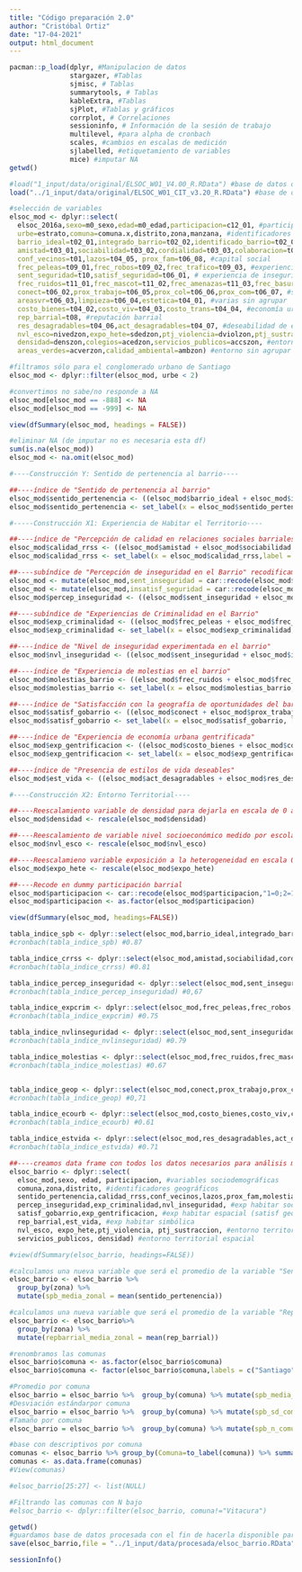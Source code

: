 ```yaml
---
title: "Código preparación 2.0"
author: "Cristóbal Ortiz"
date: "17-04-2021"
output: html_document
---
```


```r
pacman::p_load(dplyr, #Manipulacion de datos
               stargazer, #Tablas
               sjmisc, # Tablas
               summarytools, # Tablas
               kableExtra, #Tablas
               sjPlot, #Tablas y gráficos
               corrplot, # Correlaciones
               sessioninfo, # Información de la sesión de trabajo
               multilevel, #para alpha de cronbach
               scales, #cambios en escalas de medición
               sjlabelled, #etiquetamiento de variables
               mice) #imputar NA 
getwd()
```

```r
#load("1_input/data/original/ELSOC_W01_V4.00_R.RData") #base de datos ola 1
load("../1_input/data/original/ELSOC_W01_CIT_v3.20_R.RData") #base de datos ola 1 + CIT
```

```r
#selección de variables
elsoc_mod <- dplyr::select(
  elsoc_2016a,sexo=m0_sexo,edad=m0_edad,participacion=c12_01, #participacion en jjvv #características socio-demográficas
  urbe=estrato,comuna=comuna.x,distrito,zona,manzana, #identificadores geofráficos
  barrio_ideal=t02_01,integrado_barrio=t02_02,identificado_barrio=t02_03,pertenencia_barrio=t02_04, #spb
  amistad=t03_01,sociabilidad=t03_02,cordialidad=t03_03,colaboracion=t03_04, #calidad rrss
  conf_vecinos=t01,lazos=t04_05, prox_fam=t06_08, #capital social
  frec_peleas=t09_01,frec_robos=t09_02,frec_trafico=t09_03, #experiencias de criminalidad
  sent_seguridad=t10,satisf_seguridad=t06_01, # experiencia de inseguridad 
  frec_ruidos=t11_01,frec_mascot=t11_02,frec_amenazas=t11_03,frec_basura=t11_04, #conflicto micro social
  conect=t06_02,prox_trabajo=t06_05,prox_col=t06_06,prox_com=t06_07, #satisf geo op barrio
  areasvr=t06_03,limpieza=t06_04,estetica=t04_01, #varias sin agrupar
  costo_bienes=t04_02,costo_viv=t04_03,costo_trans=t04_04, #economía urbana
  rep_barrial=t08, #reputación barrial
  res_desagradables=t04_06,act_desagradables=t04_07, #deseabilidad de estilos de vida
  nvl_esco=nivedzon,expo_hete=sdedzon,ptj_violencia=dviolzon,ptj_sustraccion=drobozon, #entorno social
  densidad=denszon,colegios=acedzon,servicios_publicos=accszon, #entorno espacial
  areas_verdes=acverzon,calidad_ambiental=ambzon) #entorno sin agrupar

#filtramos sólo para el conglomerado urbano de Santiago
elsoc_mod <- dplyr::filter(elsoc_mod, urbe < 2)

#convertimos no sabe/no responde a NA
elsoc_mod[elsoc_mod == -888] <- NA
elsoc_mod[elsoc_mod == -999] <- NA

view(dfSummary(elsoc_mod, headings = FALSE))

#eliminar NA (de imputar no es necesaria esta df)
sum(is.na(elsoc_mod))
elsoc_mod <- na.omit(elsoc_mod)
```

```r
#----Construcción Y: Sentido de pertenencia al barrio----

##----índice de "Sentido de pertenencia al barrio"
elsoc_mod$sentido_pertenencia <- ((elsoc_mod$barrio_ideal + elsoc_mod$integrado_barrio + elsoc_mod$identificado_barrio + elsoc_mod$pertenencia_barrio)/4)
elsoc_mod$sentido_pertenencia <- set_label(x = elsoc_mod$sentido_pertenencia, label = "Sentido de pertenencia al barrio")

#-----Construcción X1: Experiencia de Habitar el Territorio----

##----índice de "Percepción de calidad en relaciones sociales barriales" 
elsoc_mod$calidad_rrss <- ((elsoc_mod$amistad + elsoc_mod$sociabilidad + elsoc_mod$cordialidad + elsoc_mod$colaboracion)/4)
elsoc_mod$calidad_rrss <- set_label(x = elsoc_mod$calidad_rrss,label = "Percepción de calidad de relaciones sociales en el barrio")

##----subíndice de "Percepción de inseguridad en el Barrio" recodificamos para invertir los valores de respuesta de modo que mida inseguridad 
elsoc_mod <- mutate(elsoc_mod,sent_inseguridad = car::recode(elsoc_mod$sent_seguridad,"1 = 5; 2 = 4; 3 = 3; 4 = 2; 5 = 1"))
elsoc_mod <- mutate(elsoc_mod,insatisf_seguridad = car::recode(elsoc_mod$satisf_seguridad, "1 = 5; 2 = 4; 3 = 3; 4 = 2; 5 = 1"))
elsoc_mod$percep_inseguridad <- ((elsoc_mod$sent_inseguridad + elsoc_mod$insatisf_seguridad)/2)

##----subíndice de "Experiencias de Criminalidad en el Barrio"
elsoc_mod$exp_criminalidad <- ((elsoc_mod$frec_peleas + elsoc_mod$frec_robos + elsoc_mod$frec_trafico)/3)
elsoc_mod$exp_criminalidad <- set_label(x = elsoc_mod$exp_criminalidad,label = "Experiencias de criminalidad en el barrio")

##----índice de "Nivel de inseguridad experimentada en el barrio"
elsoc_mod$nvl_inseguridad <- ((elsoc_mod$sent_inseguridad + elsoc_mod$insatisf_seguridad + elsoc_mod$frec_peleas + elsoc_mod$frec_robos + elsoc_mod$frec_trafico)/5)

##----índice de "Experiencia de molestias en el barrio"
elsoc_mod$molestias_barrio <- ((elsoc_mod$frec_ruidos + elsoc_mod$frec_mascot + elsoc_mod$frec_amenazas + elsoc_mod$frec_basura)/4)
elsoc_mod$molestias_barrio <- set_label(x = elsoc_mod$molestias_barrio,label = "Experiencia de molestias en el barrio")

##----índice de "Satisfacción con la geografía de oportunidades del barrio"
elsoc_mod$satisf_gobarrio <- ((elsoc_mod$conect + elsoc_mod$prox_trabajo + elsoc_mod$prox_col + elsoc_mod$prox_com)/4)
elsoc_mod$satisf_gobarrio <- set_label(x = elsoc_mod$satisf_gobarrio, label = "Satisfacción con la geografía de oportunidades del barrio")

##----índice de "Experiencia de economía urbana gentrificada"
elsoc_mod$exp_gentrificacion <- ((elsoc_mod$costo_bienes + elsoc_mod$costo_viv + elsoc_mod$costo_trans)/3)
elsoc_mod$exp_gentrificacion <- set_label(x = elsoc_mod$exp_gentrificacion, label = "Experiencia de economía urbana gentrificada en el barrio")

##----índice de "Presencia de estilos de vida deseables"
elsoc_mod$est_vida <- ((elsoc_mod$act_desagradables + elsoc_mod$res_desagradables)/2)

#----Construcción X2: Entorno Territorial----

##----Reescalamiento variable de densidad para dejarla en escala de 0 a 1
elsoc_mod$densidad <- rescale(elsoc_mod$densidad)

##----Reescalamiento de variable nivel socioeconómico medido por escolaridad
elsoc_mod$nvl_esco <- rescale(elsoc_mod$nvl_esco)

##----Reescalamieno variable exposición a la heterogeneidad en escala 0 a 1
elsoc_mod$expo_hete <- rescale(elsoc_mod$expo_hete)

##----Recode en dummy participación barrial
elsoc_mod$participacion <- car::recode(elsoc_mod$participacion,"1=0;2=1;3=2")
elsoc_mod$participacion <- as.factor(elsoc_mod$participacion)

view(dfSummary(elsoc_mod, headings=FALSE))
```

```r
tabla_indice_spb <- dplyr::select(elsoc_mod,barrio_ideal,integrado_barrio,identificado_barrio,pertenencia_barrio)
#cronbach(tabla_indice_spb) #0.87

tabla_indice_crrss <- dplyr::select(elsoc_mod,amistad,sociabilidad,cordialidad,colaboracion)
#cronbach(tabla_indice_crrss) #0.81

tabla_indice_percep_inseguridad <- dplyr::select(elsoc_mod,sent_inseguridad,insatisf_seguridad)
#cronbach(tabla_indice_percep_inseguridad) #0,67

tabla_indice_expcrim <- dplyr::select(elsoc_mod,frec_peleas,frec_robos,frec_trafico)
#cronbach(tabla_indice_expcrim) #0.75

tabla_indice_nvlinseguridad <- dplyr::select(elsoc_mod,sent_inseguridad,insatisf_seguridad,frec_peleas,frec_robos,frec_trafico)
#cronbach(tabla_indice_nvlinseguridad) #0.79

tabla_indice_molestias <- dplyr::select(elsoc_mod,frec_ruidos,frec_mascot,frec_amenazas,frec_basura)
#cronbach(tabla_indice_molestias) #0.67


tabla_indice_geop <- dplyr::select(elsoc_mod,conect,prox_trabajo,prox_col,prox_com)
#cronbach(tabla_indice_geop) #0,71

tabla_indice_ecourb <- dplyr::select(elsoc_mod,costo_bienes,costo_viv,costo_trans)
#cronbach(tabla_indice_ecourb) #0.61

tabla_indice_estvida <- dplyr::select(elsoc_mod,res_desagradables,act_desagradables)
#cronbach(tabla_indice_estvida) #0.71
```

```r
##----creamos data frame con todos los datos necesarios para análisis multinivel
elsoc_barrio <- dplyr::select(
  elsoc_mod,sexo, edad, participacion, #variables sociodemográficas
  comuna,zona,distrito, #identificadores geográficos
  sentido_pertenencia,calidad_rrss,conf_vecinos,lazos,prox_fam,molestias_barrio, #exp habitar social (sociabilidad y k social)
  percep_inseguridad,exp_criminalidad,nvl_inseguridad, #exp habitar social (seguridad)
  satisf_gobarrio,exp_gentrificacion, #exp habitar espacial (satisf geo op y econ urbana)
  rep_barrial,est_vida, #exp habitar simbólica
  nvl_esco, expo_hete,ptj_violencia, ptj_sustraccion, #entorno territorial social
  servicios_publicos, densidad) #entorno territorial espacial

#view(dfSummary(elsoc_barrio, headings=FALSE)) 

#calculamos una nueva variable que será el promedio de la variable "Sentido de Pertenencia" agrupada por zona
elsoc_barrio <- elsoc_barrio %>%
  group_by(zona) %>%
  mutate(spb_media_zonal = mean(sentido_pertenencia))

#calculamos una nueva variable que será el promedio de la variable "Reputación Barrial" agrupada por zona
elsoc_barrio <- elsoc_barrio%>%
  group_by(zona) %>%
  mutate(repbarrial_media_zonal = mean(rep_barrial))

#renombramos las comunas 
elsoc_barrio$comuna <- as.factor(elsoc_barrio$comuna)
elsoc_barrio$comuna <- factor(elsoc_barrio$comuna,labels = c("Santiago", "Cerrillos", "Cerro Navia", "Conchali", "El Bosque", "Estacion Central", "Huechuraba","Independencia", "La Cisterna", "La Florida", "La Granja", "La Pintana", "La Reina", "Las Condes", "Lo Barnechea", "Lo Espejo", "Lo Prado", "Macul", "Maipu", "Nnunnoa", "Pedro Aguirre Cerda", "Pennialolen", "Providencia", "Pudahuel", "Quilicura", "Quinta Normal", "Recoleta", "Renca", "San Joaquin", "San Miguel", "San Ramon", "Vitacura", "Puente Alto", "San Bernardo", "Padre Hurtado"))

#Promedio por comuna
elsoc_barrio = elsoc_barrio %>%  group_by(comuna) %>% mutate(spb_media_comunal = mean(sentido_pertenencia))
#Desviación estándarpor comuna
elsoc_barrio = elsoc_barrio %>%  group_by(comuna) %>% mutate(spb_sd_comunal = sd(sentido_pertenencia))
#Tamaño por comuna
elsoc_barrio = elsoc_barrio %>%  group_by(comuna) %>% mutate(spb_n_comunal = length(sentido_pertenencia))

#base con descriptivos por comuna 
comunas <- elsoc_barrio %>% group_by(Comuna=to_label(comuna)) %>% summarise("Promedio Sentido de Pertenencia"=mean(spb_media_comunal), "SD Sentido de Pertenencia"=mean(sentido_pertenencia), N=mean(spb_n_comunal)) #%>% print(n = nrow(.))
comunas <- as.data.frame(comunas)
#View(comunas)

#elsoc_barrio[25:27] <- list(NULL) 

#Filtrando las comunas con N bajo
#elsoc_barrio <- dplyr::filter(elsoc_barrio, comuna!="Vitacura")

getwd()
#guardamos base de datos procesada con el fin de hacerla disponible para el análisis 
save(elsoc_barrio,file = "../1_input/data/procesada/elsoc_barrio.RData")
```

```r
sessionInfo()
```

